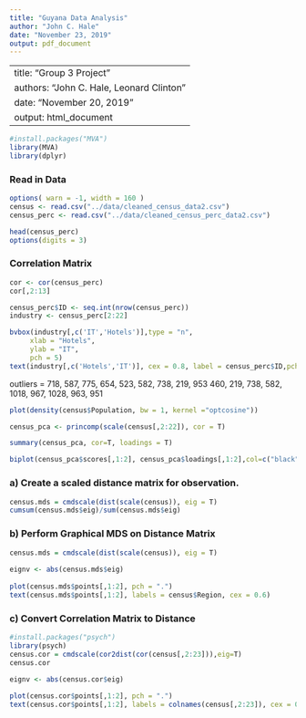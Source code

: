```yaml
---
title: "Guyana Data Analysis"
author: "John C. Hale"
date: "November 23, 2019"
output: pdf_document
---
```

---
title: "Group 3 Project"
authors: "John C. Hale, Leonard Clinton"
date: "November 20, 2019"
output: html_document
---

```r
#install.packages("MVA")
library(MVA)
library(dplyr)
```

### Read in Data
```r
options( warn = -1, width = 160 )
census <- read.csv("../data/cleaned_census_data2.csv")
census_perc <- read.csv("../data/cleaned_census_perc_data2.csv")

head(census_perc)
options(digits = 3)

```

### Correlation Matrix
```r
cor <- cor(census_perc)
cor[,2:13]
```
```r
census_perc$ID <- seq.int(nrow(census_perc))
industry <- census_perc[2:22]

```

```r
bvbox(industry[,c('IT','Hotels')],type = "n",
     xlab = "Hotels",
     ylab = "IT",
     pch = 5)
text(industry[,c('Hotels','IT')], cex = 0.8, label = census_perc$ID,pch=10)
```
outliers = 718, 587, 775, 654, 523, 582, 738, 219, 953
           460, 219, 738, 582, 1018, 967, 1028, 963, 951

```r
plot(density(census$Population, bw = 1, kernel ="optcosine"))

```

```r
census_pca <- princomp(scale(census[,2:22]), cor = T)

summary(census_pca, cor=T, loadings = T)
```




```r
biplot(census_pca$scores[,1:2], census_pca$loadings[,1:2],col=c("black", "red"), cex = 0.8)
```

### a) Create a scaled distance matrix for observation.
```r
census.mds = cmdscale(dist(scale(census)), eig = T) 
cumsum(census.mds$eig)/sum(census.mds$eig)
```

### b) Perform Graphical MDS on Distance Matrix
```r
census.mds = cmdscale(dist(scale(census)), eig = T) 
 
eignv <- abs(census.mds$eig) 
 
plot(census.mds$points[,1:2], pch = ".")
text(census.mds$points[,1:2], labels = census$Region, cex = 0.6) 
```

### c) Convert Correlation Matrix to Distance
```r
#install.packages("psych")
library(psych)
census.cor = cmdscale(cor2dist(cor(census[,2:23])),eig=T)
census.cor
```


```r

eignv <- abs(census.cor$eig) 
 
plot(census.cor$points[,1:2], pch = ".")
text(census.cor$points[,1:2], labels = colnames(census[,2:23]), cex = 0.55)

```












